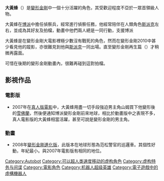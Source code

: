 {{noteTA
|G1=Transformers
}}
'''大黃蜂'''（{{lang-en|'''Bumblebee'''}}）是[[變形金剛|變形金剛]]中一個十分活躍的角色，其受歡迎程度不亞於一眾首領級人物。

大黃蜂在[[博派|博派]]中擔任偵察兵，經常進行偵察任務，他經常陪伴在人類角色[[魏瓦奇家族_(變形金剛)#斯派克|斯派克]]左右，並成為其好友及拍檔，動畫中他們兩人總是一同行動，支援博派

大黃蜂是在變形金剛大電影裡極少數沒有戰死的角色，然而在變形金剛2010中甚少看見他的蹤影，亦很難見到他與[[魏瓦奇家族_(變形金剛)#斯派克|斯派克]]一同出場。直至變形金剛再生篇（{{lang-en|'''Transformers: The Rebirth'''}}）才稍微再露面。

可惜在後期的變形金剛動畫內，很難再碰到這對拍檔。

==影視作品==
=== 電影版 ===
*2007年在[[變形金剛_(2007年電影)|真人版電影]]中，大黃蜂用盡一切手段強迫男主角山姆買下他變形後的[[雪佛蘭|雪佛蘭]]，然後便通知博派變形金剛前來地球，相比於動畫版中之表現不多，真人電影版的大黃蜂相當活躍，甚至可說是變形金剛的男主角。

=== 動畫 ===
*2008年[[變形金剛進化版|變形金剛進化版]]，此版本在地球形態為范松警官的巡邏車。其個性好動，年紀最小。與2007年電影版有相同的地位。

{{變形金剛系列}}

{{DEFAULTSORT:Bumblebee}}
[[Category:Autobot|Category:Autobot]]
[[Category:可以超人类速度移动的虚构角色|Category:可以超人类速度移动的虚构角色]]
[[Category:虚构特务与间谍|Category:虚构特务与间谍]]
[[Category:電影角色|Category:電影角色]]
[[Category:机器人超级英雄|Category:机器人超级英雄]]
[[Category:電子遊戲中的虛構機器人|Category:電子遊戲中的虛構機器人]]